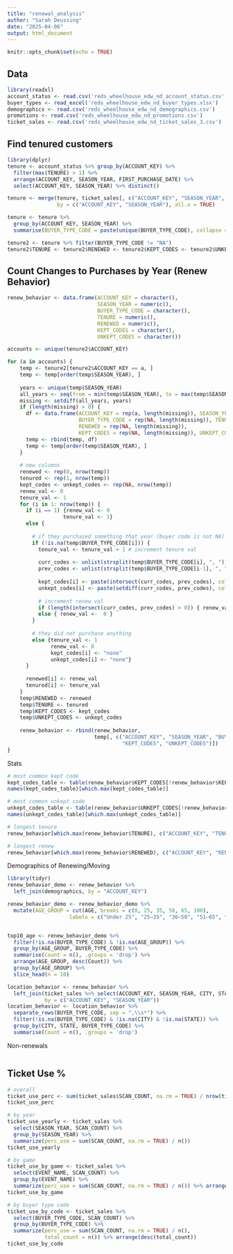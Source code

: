 ```yaml
---
title: "renewal_analysis"
author: "Sarah Deussing"
date: "2025-04-06"
output: html_document
---
```


```r
knitr::opts_chunk$set(echo = TRUE)
```

## Data
```r
library(readxl)
account_status <- read.csv('reds_wheelhouse_edw_nd_account_status.csv')
buyer_types <- read_excel('reds_wheelhouse_edw_nd_buyer_types.xlsx')
demographics <- read.csv('reds_wheelhouse_edw_nd_demographics.csv')
promotions <- read.csv('reds_wheelhouse_edw_nd_promotions.csv')
ticket_sales <- read.csv('reds_wheelhouse_edw_nd_ticket_sales_3.csv')
```

## Find tenured customers
```r
library(dplyr)
tenure <- account_status %>% group_by(ACCOUNT_KEY) %>% 
  filter(max(TENURE) > 1) %>% 
  arrange(ACCOUNT_KEY, SEASON_YEAR, FIRST_PURCHASE_DATE) %>%
  select(ACCOUNT_KEY, SEASON_YEAR) %>% distinct()

tenure <- merge(tenure, ticket_sales[, c("ACCOUNT_KEY", "SEASON_YEAR", "BUYER_TYPE_CODE")], 
                by = c("ACCOUNT_KEY", "SEASON_YEAR"), all.x = TRUE)

tenure <- tenure %>%
  group_by(ACCOUNT_KEY, SEASON_YEAR) %>%
  summarise(BUYER_TYPE_CODE = paste(unique(BUYER_TYPE_CODE), collapse = ", "), .groups = 'drop')

tenure2 <- tenure %>% filter(BUYER_TYPE_CODE != "NA")
tenure2$TENURE <- tenure2$RENEWED <- tenure2$KEPT_CODES <- tenure2$UNKEPT_CODES <- NA
```

## Count Changes to Purchases by Year (Renew Behavior)
```r
renew_behavior <- data.frame(ACCOUNT_KEY = character(),
                             SEASON_YEAR = numeric(),
                             BUYER_TYPE_CODE = character(),
                             TENURE = numeric(),
                             RENEWED = numeric(),
                             KEPT_CODES = character(),
                             UNKEPT_CODES = character())

accounts <- unique(tenure2$ACCOUNT_KEY)

for (a in accounts) {
    temp <- tenure2[tenure2$ACCOUNT_KEY == a, ]
    temp <- temp[order(temp$SEASON_YEAR), ]
    
    years <- unique(temp$SEASON_YEAR)
    all_years <- seq(from = min(temp$SEASON_YEAR), to = max(temp$SEASON_YEAR), by = 1)
    missing <- setdiff(all_years, years)
    if (length(missing) > 0) {
      df <- data.frame(ACCOUNT_KEY = rep(a, length(missing)), SEASON_YEAR = missing,
                       BUYER_TYPE_CODE = rep(NA, length(missing)), TENURE = rep(NA, length(missing)), 
                       RENEWED = rep(NA, length(missing)), 
                       KEPT_CODES = rep(NA, length(missing)), UNKEPT_CODES = rep(NA, length(missing)))
      temp <- rbind(temp, df)
      temp <- temp[order(temp$SEASON_YEAR), ]
    }
  
    # new columns
    renewed <- rep(0, nrow(temp))
    tenured <- rep(1, nrow(temp))
    kept_codes <- unkept_codes <- rep(NA, nrow(temp))
    renew_val <- 0
    tenure_val <- 1
    for (i in 1: nrow(temp)) {
      if (i == 1) {renew_val <- 0 
                  tenure_val <- 1}
      else {
        
        # if they purchased something that year (buyer code is not NA)
        if (!is.na(temp$BUYER_TYPE_CODE[i])) { 
          tenure_val <- tenure_val + 1 # increment tenure val
          
          curr_codes <- unlist(strsplit(temp$BUYER_TYPE_CODE[i], ", "))
          prev_codes <- unlist(strsplit(temp$BUYER_TYPE_CODE[i-1], ", "))
        
          kept_codes[i] <- paste(intersect(curr_codes, prev_codes), collapse = ", ")
          unkept_codes[i] <- paste(setdiff(curr_codes, prev_codes), collapse = ", ")
        
          # increment renew val
          if (length(intersect(curr_codes, prev_codes) > 0)) { renew_val <- renew_val + 1 }
          else { renew_val <-  0 }
        }
        
        # they did not purchase anything
        else {tenure_val <- 1 
              renew_val <- 0
              kept_codes[i] <- "none"
              unkept_codes[i] <- "none"}
      }
      
      renewed[i] <- renew_val
      tenured[i] <- tenure_val
    }
    temp$RENEWED <- renewed
    temp$TENURE <- tenured
    temp$KEPT_CODES <- kept_codes
    temp$UNKEPT_CODES <- unkept_codes
    
    renew_behavior <- rbind(renew_behavior, 
                            temp[, c("ACCOUNT_KEY", "SEASON_YEAR", "BUYER_TYPE_CODE", "TENURE", "RENEWED", 
                                     "KEPT_CODES", "UNKEPT_CODES")])
}
```

Stats
```r
# most common kept code
kept_codes_table <- table(renew_behavior$KEPT_CODES[!renew_behavior$KEPT_CODES %in% c("", "none")])
names(kept_codes_table)[which.max(kept_codes_table)]

# most common unkept code
unkept_codes_table <- table(renew_behavior$UNKEPT_CODES[!renew_behavior$UNKEPT_CODES %in% c("", "none")])
names(unkept_codes_table)[which.max(unkept_codes_table)]
```

```r
# longest tenure
renew_behavior[which.max(renew_behavior$TENURE), c("ACCOUNT_KEY", "TENURE")]

# longest renew
renew_behavior[which.max(renew_behavior$RENEWED), c("ACCOUNT_KEY", "RENEWED", "KEPT_CODES")]
```

Demographics of Renewing/Moving
```r
library(tidyr)
renew_behavior_demo <- renew_behavior %>%
  left_join(demographics, by = "ACCOUNT_KEY")

renew_behavior_demo <- renew_behavior_demo %>%
  mutate(AGE_GROUP = cut(AGE, breaks = c(0, 25, 35, 50, 65, 100),
                    labels = c("Under 25", "25–35", "36–50", "51–65", "65+")))


top10_age <- renew_behavior_demo %>%
  filter(!is.na(BUYER_TYPE_CODE) & !is.na(AGE_GROUP)) %>%
  group_by(AGE_GROUP, BUYER_TYPE_CODE) %>%
  summarise(Count = n(), .groups = 'drop') %>%
  arrange(AGE_GROUP, desc(Count)) %>%
  group_by(AGE_GROUP) %>%
  slice_head(n = 10)

location_behavior <- renew_behavior %>%
  left_join(ticket_sales %>% select(ACCOUNT_KEY, SEASON_YEAR, CITY, STATE),
            by = c("ACCOUNT_KEY", "SEASON_YEAR"))
location_behavior <- location_behavior %>%
  separate_rows(BUYER_TYPE_CODE, sep = ",\\s*") %>%
  filter(!is.na(BUYER_TYPE_CODE) & !is.na(CITY) & !is.na(STATE)) %>%
  group_by(CITY, STATE, BUYER_TYPE_CODE) %>%
  summarise(Count = n(), .groups = 'drop')
```

Non-renewals
```r

```


## Ticket Use %
```r
# overall
ticket_use_perc <- sum(ticket_sales$SCAN_COUNT, na.rm = TRUE) / nrow(ticket_sales)
ticket_use_perc

# by year
ticket_use_yearly <- ticket_sales %>%
  select(SEASON_YEAR, SCAN_COUNT) %>%
  group_by(SEASON_YEAR) %>%
  summarize(perc_use = sum(SCAN_COUNT, na.rm = TRUE) / n())
ticket_use_yearly

# by game
ticket_use_by_game <- ticket_sales %>%
  select(EVENT_NAME, SCAN_COUNT) %>%
  group_by(EVENT_NAME) %>%
  summarize(perc_use = sum(SCAN_COUNT, na.rm = TRUE) / n()) %>% arrange(desc(perc_use))
ticket_use_by_game

# by buyer type code
ticket_use_by_code <- ticket_sales %>%
  select(BUYER_TYPE_CODE, SCAN_COUNT) %>%
  group_by(BUYER_TYPE_CODE) %>%
  summarize(perc_use = sum(SCAN_COUNT, na.rm = TRUE) / n(),
            total_count = n()) %>% arrange(desc(total_count))
ticket_use_by_code
```

